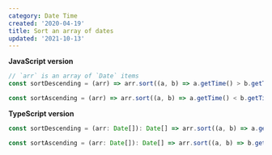 ```yaml
---
category: Date Time
created: '2020-04-19'
title: Sort an array of dates
updated: '2021-10-13'
---
```


**JavaScript version**

```js
// `arr` is an array of `Date` items
const sortDescending = (arr) => arr.sort((a, b) => a.getTime() > b.getTime());

const sortAscending = (arr) => arr.sort((a, b) => a.getTime() < b.getTime());
```

**TypeScript version**

```js
const sortDescending = (arr: Date[]): Date[] => arr.sort((a, b) => a.getTime() - b.getTime());

const sortAscending = (arr: Date[]): Date[] => arr.sort((a, b) => b.getTime() - a.getTime());
```
